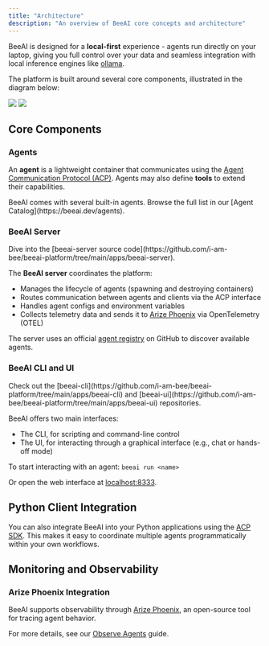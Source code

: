 ```yaml
---
title: "Architecture"
description: "An overview of BeeAI core concepts and architecture"
---
```


BeeAI is designed for a **local-first** experience - agents run directly on your laptop, giving you full control over your data and seamless integration with local inference engines like [ollama](https://ollama.com).

The platform is built around several core components, illustrated in the diagram below:

<img
    className="block mx-auto max-h-[648px] dark:hidden"
    src="/images/architecture-light.svg"
/>
<img
    className="hidden mx-auto max-h-[648px] dark:block"
    src="/images/architecture-dark.svg"
/>

## Core Components

### Agents

An **agent** is a lightweight container that communicates using the [Agent Communication Protocol (ACP)](https://agentcommunicationprotocol.dev). Agents may also define **tools** to extend their capabilities.

<Info>
    BeeAI comes with several built-in agents. Browse the full list in our [Agent Catalog](https://beeai.dev/agents).
</Info>

### BeeAI Server

<Info>
    Dive into the [beeai-server source code](https://github.com/i-am-bee/beeai-platform/tree/main/apps/beeai-server).
</Info>

The **BeeAI server** coordinates the platform:
- Manages the lifecycle of agents (spawning and destroying containers)
- Routes communication between agents and clients via the ACP interface
- Handles agent configs and environment variables
- Collects telemetry data and sends it to [Arize Phoenix](https://phoenix.arize.com/) via OpenTelemetry (OTEL)

The server uses an official [agent registry](https://github.com/i-am-bee/beeai-platform/blob/main/agent-registry.yaml) on GitHub to discover available agents.

### BeeAI CLI and UI

<Info>
    Check out the
    [beeai-cli](https://github.com/i-am-bee/beeai-platform/tree/main/apps/beeai-cli) and
    [beeai-ui](https://github.com/i-am-bee/beeai-platform/tree/main/apps/beeai-ui) repositories.
</Info>

BeeAI offers two main interfaces:
- The CLI, for scripting and command-line control
- The UI, for interacting through a graphical interface (e.g., chat or hands-off mode)

To start interacting with an agent: `beeai run <name>`

Or open the web interface at [localhost:8333](http://localhost:8333).

## Python Client Integration

You can also integrate BeeAI into your Python applications using the [ACP SDK](https://github.com/i-am-bee/acp). This makes it easy to coordinate multiple agents programmatically within your own workflows.

## Monitoring and Observability

### Arize Phoenix Integration

BeeAI supports observability through [Arize Phoenix](https://phoenix.arize.com/), an open-source tool for tracing agent behavior.

For more details, see our [Observe Agents](/how-to/observe-agents) guide.